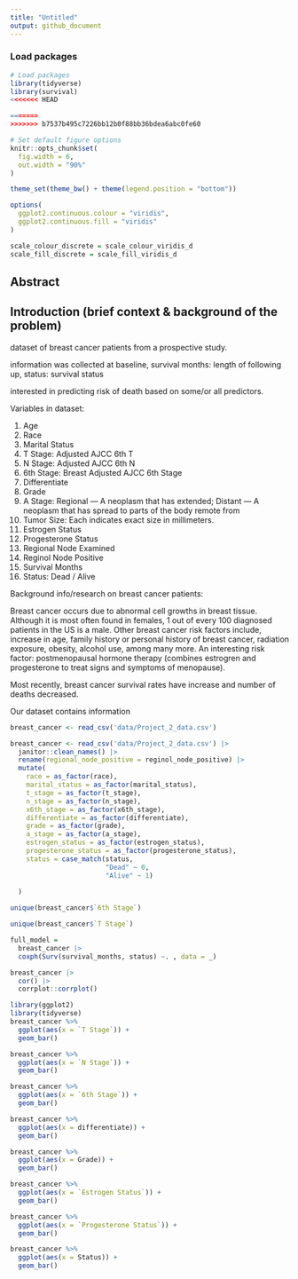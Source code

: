 ```yaml
---
title: "Untitled"
output: github_document
---
```

### Load packages
```r
# Load packages
library(tidyverse)
library(survival)
<<<<<<< HEAD

=======
>>>>>>> b7537b495c7226bb12b0f88bb36bdea6abc0fe60

# Set default figure options
knitr::opts_chunk$set(
  fig.width = 6,
  out.width = "90%"
)

theme_set(theme_bw() + theme(legend.position = "bottom"))

options(
  ggplot2.continuous.colour = "viridis",
  ggplot2.continuous.fill = "viridis"
)

scale_colour_discrete = scale_colour_viridis_d
scale_fill_discrete = scale_fill_viridis_d
```


## Abstract



## Introduction (brief context & background of the problem)

dataset of breast cancer patients from a prospective study. 

information was collected at baseline, survival months: length of following up, status: survival status

interested in predicting risk of death based on some/or all predictors.

Variables in dataset:

1. Age
2. Race
3. Marital Status
4. T Stage: Adjusted AJCC 6th T
5. N Stage: Adjusted AJCC 6th N
6. 6th Stage: Breast Adjusted AJCC 6th Stage
7. Differentiate
8. Grade
9. A Stage: Regional — A neoplasm that has extended; Distant — A neoplasm that has spread to
parts of the body remote from
10. Tumor Size: Each indicates exact size in millimeters.
11. Estrogen Status
12. Progesterone Status
13. Regional Node Examined
14. Reginol Node Positive
15. Survival Months
16. Status: Dead / Alive


Background info/research on breast cancer patients:

Breast cancer occurs due to abnormal cell growths in breast tissue. Although it is most often found in females, 1 out of every 100 diagnosed patients in the US is a male. Other breast cancer risk factors include, increase in age, family history or personal history of breast cancer, radiation exposure, obesity, alcohol use, among many more. An interesting risk factor: postmenopausal hormone therapy (combines estrogren and progesterone to treat signs and symptoms of menopause).  


Most recently, breast cancer survival rates have increase and number of deaths decreased.



Our dataset contains information

```r
breast_cancer <- read_csv('data/Project_2_data.csv')
```

```r
breast_cancer <- read_csv('data/Project_2_data.csv') |> 
  janitor::clean_names() |> 
  rename(regional_node_positive = reginol_node_positive) |> 
  mutate(
    race = as_factor(race),
    marital_status = as_factor(marital_status),
    t_stage = as_factor(t_stage),
    n_stage = as_factor(n_stage),
    x6th_stage = as_factor(x6th_stage),
    differentiate = as_factor(differentiate),
    grade = as_factor(grade),
    a_stage = as_factor(a_stage),
    estrogen_status = as_factor(estrogen_status),
    progesterone_status = as_factor(progesterone_status),
    status = case_match(status,
                        "Dead" ~ 0,
                        "Alive" ~ 1)
    
  )
```


```r
unique(breast_cancer$`6th Stage`)
```

```r
unique(breast_cancer$`T Stage`)
```





```r
full_model = 
  breast_cancer |> 
  coxph(Surv(survival_months, status) ~. , data = _)
```

```r
breast_cancer |> 
  cor() |> 
  corrplot::corrplot()
```


```r
library(ggplot2)
library(tidyverse)
breast_cancer %>%
  ggplot(aes(x = `T Stage`)) +
  geom_bar()
```

```r
breast_cancer %>%
  ggplot(aes(x = `N Stage`)) +
  geom_bar()
```

```r
breast_cancer %>%
  ggplot(aes(x = `6th Stage`)) +
  geom_bar()
```

```r
breast_cancer %>%
  ggplot(aes(x = differentiate)) +
  geom_bar()
```

```r
breast_cancer %>%
  ggplot(aes(x = Grade)) +
  geom_bar()
```

```r
breast_cancer %>%
  ggplot(aes(x = `Estrogen Status`)) +
  geom_bar()
```

```r
breast_cancer %>%
  ggplot(aes(x = `Progesterone Status`)) +
  geom_bar()
```

```r
breast_cancer %>%
  ggplot(aes(x = Status)) +
  geom_bar()
```

